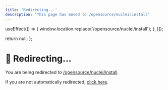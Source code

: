 ```yaml
---
title: 'Redirecting...'
description: 'This page has moved to /opensource/nuclei/install'
---
```



  useEffect(() => {
    window.location.replace('/opensource/nuclei/install');
  }, []);
  
  return null;
};

<RedirectComponent />

# 🔄 Redirecting...

You are being redirected to [/opensource/nuclei/install](/opensource/nuclei/install).

If you are not automatically redirected, [click here](/opensource/nuclei/install).

<script dangerouslySetInnerHTML={{
  __html: `
    setTimeout(function() {
      if (typeof window !== 'undefined') {
        window.location.href = '/opensource/nuclei/install';
      }
    }, 100);
  `
}} />